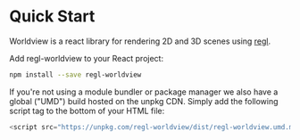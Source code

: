 # Quick Start

Worldview is a react library for rendering 2D and 3D scenes using [regl](https://github.com/regl-project/regl).

Add regl-worldview to your React project:

```bash
npm install --save regl-worldview
```

If you're not using a module bundler or package manager we also have a global ("UMD") build hosted on the unpkg CDN. Simply add the following script tag to the bottom of your HTML file:

```js
<script src="https://unpkg.com/regl-worldview/dist/regl-worldview.umd.min.js" />
```
